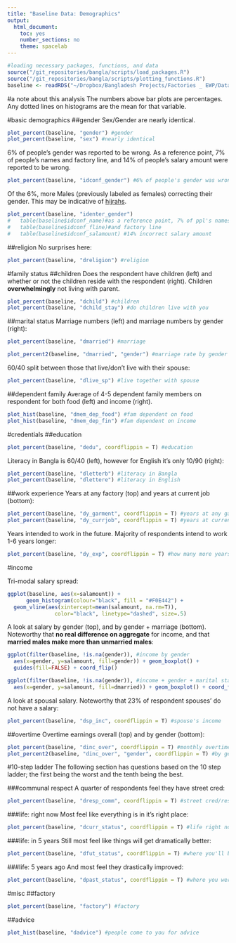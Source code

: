 ```yaml
---
title: "Baseline Data: Demographics"
output: 
  html_document:
    toc: yes
    number_sections: no
    theme: spacelab
---
```

```r
#loading necessary packages, functions, and data
source("/git_repositories/bangla/scripts/load_packages.R")
source("/git_repositories/bangla/scripts/plotting_functions.R")
baseline <- readRDS("~/Dropbox/Bangladesh Projects/Factories _ EWP/Data/baseline/in_process_data/cleaned_baseline.RDS")
```

#a note about this analysis
The numbers above bar plots are percentages. Any dotted lines on histograms are the mean for that variable. 

#basic demographics
##gender
Sex/Gender are nearly identical. 

```r
plot_percent(baseline, "gender") #gender
plot_percent(baseline, "sex") #nearly identical
```

6% of people's gender was reported to be wrong. As a reference point, 7% of people's names and factory line, and 14% of people's salary amount were reported to be wrong.

```r
plot_percent(baseline, "idconf_gender") #6% of people's gender was wrong
```

Of the 6%, more Males (previously labeled as females) correcting their gender. This may be indicative of [hijrahs](http://en.wikipedia.org/wiki/Hijra_%28South_Asia%29).

```r
plot_percent(baseline, "identer_gender")
#   table(baseline$idconf_name)#as a reference point, 7% of ppl's names wrong..
#   table(baseline$idconf_fline)#and factory line
#   table(baseline$idconf_salamount) #14% incorrect salary amount
```

##religion
No surprises here:
```r
plot_percent(baseline, "dreligion") #religion
```

#family status
##children
Does the respondent have children (left) and whether or not the children reside with the respondent (right). Children **overwhelmingly** not living with parent. 

```r
plot_percent(baseline, "dchild") #children
plot_percent(baseline, "dchild_stay") #do children live with you
```

##marital status
Marriage numbers (left) and marriage numbers by gender (right): 

```r
plot_percent(baseline, "dmarried") #marriage
```
```r
plot_percent2(baseline, "dmarried", "gender") #marriage rate by gender
```

60/40 split between those that live/don't live with their spouse:

```r
plot_percent(baseline, "dlive_sp") #live together with spouse 
```

##dependent family
Average of 4-5 dependent family members on respondent for both food (left) and income (right).

```r
plot_hist(baseline, "dmem_dep_food") #fam dependent on food
plot_hist(baseline, "dmem_dep_fin") #fam dependent on income
```

#credentials
##education
```r
plot_percent(baseline, "dedu", coordflippin = T) #education
```

Literacy in Bangla is 60/40 (left), however for English it's only 10/90 (right):

```r
plot_percent(baseline, "dletterb") #literacy in Bangla
plot_percent(baseline, "dlettere") #literacy in English
```

##work experience
Years at any factory (top) and years at current job (bottom):
```r
plot_percent(baseline, "dy_garment", coordflippin = T) #years at any garment factory 
plot_percent(baseline, "dy_currjob", coordflippin = T) #years at current job
```

Years intended to work in the future. Majority of respondents intend to work 1-6 years longer:

```r
plot_percent(baseline, "dy_exp", coordflippin = T) #how many more years intended to work
```

#income

Tri-modal salary spread:

```r
ggplot(baseline, aes(x=salamount)) + 
      geom_histogram(colour="black", fill = "#F0E442") + 
  geom_vline(aes(xintercept=mean(salamount, na.rm=T)),   
               color="black", linetype="dashed", size=.5)
```

A look at salary by gender (top), and by gender + marriage (bottom). Noteworthy that **no real difference on aggregate** for income, and that **married males make more than unmarried males**:

```r
ggplot(filter(baseline, !is.na(gender)), #income by gender
  aes(x=gender, y=salamount, fill=gender)) + geom_boxplot() + 
  guides(fill=FALSE) + coord_flip()

ggplot(filter(baseline, !is.na(gender)), #income + gender + marital status
  aes(x=gender, y=salamount, fill=dmarried)) + geom_boxplot() + coord_flip()
```

A look at spousal salary. Noteworthy that 23% of respondent spouses' do not have a salary:
```r
plot_percent(baseline, "dsp_inc", coordflippin = T) #spouse's income
```

##overtime
Overtime earnings overall (top) and by gender (bottom):
```r
plot_percent(baseline, "dinc_over", coordflippin = T) #monthly overtime earnings
plot_percent2(baseline, "dinc_over", "gender", coordflippin = T) #by gender
```

#10-step ladder
The following section has questions based on the 10 step ladder; the first being the worst and the tenth being the best. 

###communal respect
A quarter of respondents feel they have street cred:
```r
plot_percent(baseline, "dresp_comm", coordflippin = T) #street cred/respect
```

###life: right now
Most feel like everything is in it's right place:
```r
plot_percent(baseline, "dcurr_status", coordflippin = T) #life right now
```

###life: in 5 years
Still most feel like things will get dramatically better:
```r
plot_percent(baseline, "dfut_status", coordflippin = T) #where you'll be in life in 5 years
```

###life: 5 years ago
And most feel they drastically improved:
```r
plot_percent(baseline, "dpast_status", coordflippin = T) #where you were in life 5 years ago  
```

#misc
##factory
```r
plot_percent(baseline, "factory") #factory
```

##advice
```r
plot_hist(baseline, "dadvice") #people come to you for advice
```


